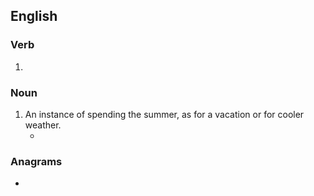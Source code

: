 ==English==

===Verb===
{{head|en|verb form}}

# {{present participle of|en|summer|nocat=1}}

===Noun===
{{en-noun}}

# An instance of spending the summer, as for a vacation or for cooler weather.
#* {{quote-book|en|title=Mary Ellen Chase‎|page=69|author=Perry D. Westbrook|year=1965|passage=the city folk, if they cared to, could trace their ancestry back to the same kind of village that they were now returning to for their '''summerings'''.}}

===Anagrams===
* {{anagrams|en|a=egimmnrsu|resumming}}